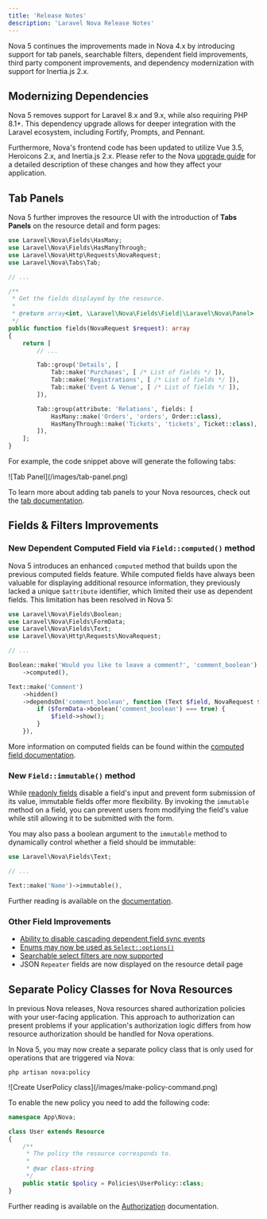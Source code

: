 ```yaml
---
title: 'Release Notes'
description: 'Laravel Nova Release Notes'
---
```


Nova 5 continues the improvements made in Nova 4.x by introducing support for tab panels, searchable filters, dependent field improvements, third party component improvements, and dependency modernization with support for Inertia.js 2.x.

## Modernizing Dependencies

Nova 5 removes support for Laravel 8.x and 9.x, while also requiring PHP 8.1+. This dependency upgrade allows for deeper integration with the Laravel ecosystem, including Fortify, Prompts, and Pennant.

Furthermore, Nova's frontend code has been updated to utilize Vue 3.5, Heroicons 2.x, and Inertia.js 2.x. Please refer to the Nova [upgrade guide](./upgrade#dependency-upgrades) for a detailed description of these changes and how they affect your application.

## Tab Panels

Nova 5 further improves the resource UI with the introduction of **Tabs Panels**  on the resource detail and form pages:

```php app/Nova/Event.php {4,18-28}
use Laravel\Nova\Fields\HasMany;
use Laravel\Nova\Fields\HasManyThrough;
use Laravel\Nova\Http\Requests\NovaRequest;
use Laravel\Nova\Tabs\Tab;

// ...

/**
 * Get the fields displayed by the resource.
 *
 * @return array<int, \Laravel\Nova\Fields\Field|\Laravel\Nova\Panel>
 */
public function fields(NovaRequest $request): array
{
    return [
        // ...

        Tab::group('Details', [
            Tab::make('Purchases', [ /* List of fields */ ]),
            Tab::make('Registrations', [ /* List of fields */ ]),
            Tab::make('Event & Venue', [ /* List of fields */ ]),
        ]),

        Tab::group(attribute: 'Relations', fields: [
            HasMany::make('Orders', 'orders', Order::class),
            HasManyThrough::make('Tickets', 'tickets', Ticket::class),
        ]),
    ];
}
```

For example, the code snippet above will generate the following tabs:

<Frame>
![Tab Panel](/images/tab-panel.png)
</Frame>

To learn more about adding tab panels to your Nova resources, check out the [tab documentation](./resources/panels#tabs).

## Fields & Filters Improvements

### New Dependent Computed Field via `Field::computed()` method

Nova 5 introduces an enhanced `computed` method that builds upon the previous computed fields feature. While computed fields have always been valuable for displaying additional resource information, they previously lacked a unique `$attribute` identifier, which limited their use as dependent fields. This limitation has been resolved in Nova 5:

```php
use Laravel\Nova\Fields\Boolean;
use Laravel\Nova\Fields\FormData;
use Laravel\Nova\Fields\Text;
use Laravel\Nova\Http\Requests\NovaRequest;

// ... 

Boolean::make('Would you like to leave a comment?', 'comment_boolean')
    ->computed(),

Text::make('Comment')
    ->hidden()
    ->dependsOn('comment_boolean', function (Text $field, NovaRequest $request, FormData $formData) {
        if ($formData->boolean('comment_boolean') === true) {
            $field->show();
        }
    }),
```

More information on computed fields can be found within the [computed field documentation](./resources/dependent-fields#dependable-computed-fields).

### New `Field::immutable()` method

While [readonly fields](./resources/fields#readonly-fields) disable a field's input and prevent form submission of its value, immutable fields offer more flexibility. By invoking the `immutable` method on a field, you can prevent users from modifying the field's value while still allowing it to be submitted with the form.

You may also pass a boolean argument to the `immutable` method to dynamically control whether a field should be immutable:

```php
use Laravel\Nova\Fields\Text;

// ...

Text::make('Name')->immutable(),
```

Further reading is available on the [documentation](./resources/fields#immutable-fields).

### Other Field Improvements

* [Ability to disable cascading dependent field sync events](./resources/dependent-fields#disable-cascading-dependent-field-sync-event)
* [Enums may now be used as `Select::options()`](./resources/fields#using-enum-as-options)
* [Searchable select filters are now supported](./filters/registering-filters#searchable-select-filter)
* JSON `Repeater` fields are now displayed on the resource detail page

## Separate Policy Classes for Nova Resources

In previous Nova releases, Nova resources shared authorization policies with your user-facing application. This approach to authorization can present problems if your application's authorization logic differs from how resource authorization should be handled for Nova operations.

In Nova 5, you may now create a separate policy class that is only used for operations that are triggered via Nova:

```shell
php artisan nova:policy
```

<Frame>
![Create UserPolicy class](/images/make-policy-command.png)
</Frame>

To enable the new policy you need to add the following code:

```php app/Nova/User.php {10}
namespace App\Nova;

class User extends Resource
{
    /**
     * The policy the resource corresponds to.
     *
     * @var class-string
     */
    public static $policy = Policies\UserPolicy::class;
}
```

Further reading is available on the [Authorization](./resources/authorization#using-separate-policy-class-for-nova-resource) documentation.
